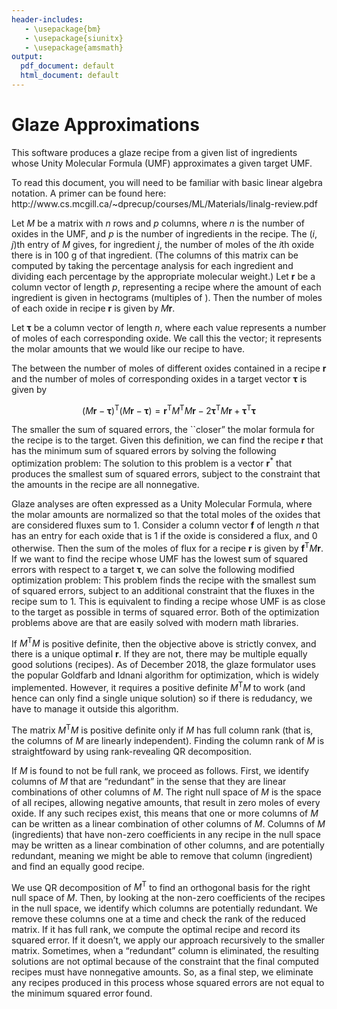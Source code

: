 ```yaml
---
header-includes:
   - \usepackage{bm}
   - \usepackage{siunitx}
   - \usepackage{amsmath}
output:
  pdf_document: default
  html_document: default
---
```


# Glaze Approximations

\newcommand{\rc}{\ensuremath{\mathbf{r}}}
\newcommand{\tg}{\ensuremath{\bm{\tau}}}
\newcommand{\Mm}{\ensuremath{{M}}}
\newcommand{\fl}{\ensuremath{\mathbf{f}}}
\newcommand{\T}{\ensuremath{\mathsf{T}}}

This software produces a glaze recipe from a given list of ingredients whose Unity Molecular Formula (UMF) approximates a given target UMF.

To read this document, you will need to be familiar with basic linear algebra notation. A primer can be found here: http://www.cs.mcgill.ca/~dprecup/courses/ML/Materials/linalg-review.pdf

Let $\Mm$ be a matrix with $n$ rows and $p$ columns, where $n$ is the number of oxides in the UMF, and $p$ is the number of ingredients in the recipe. The $(i,j)$th entry of $\Mm$ gives, for ingredient $j$, the number of moles of the $i$th oxide there is in $\SI{100}{\gram}$ of that ingredient. (The columns of this matrix can be computed by taking the percentage analysis for each ingredient and dividing each percentage by the appropriate molecular weight.) Let $\rc$ be a column vector of length $p$, representing a recipe where the amount of each ingredient is given in hectograms (multiples of \SI{100}{\gram}). Then the number of moles of each oxide in recipe $\rc$ is given by $\Mm \rc$.

Let $\tg$ be a column vector of length $n$, where each value represents a number of moles of each corresponding oxide. We call this the \textit{target} vector; it represents the molar amounts that we would like our recipe to have.

The \textit{sum of squared errors} between the number of moles of different oxides contained in a recipe $\rc$ and the number of moles of corresponding oxides in a target vector $\tg$ is given by

$$
(\Mm\rc - \tg)^\T (\Mm\rc - \tg) = \rc^\T\Mm^\T\Mm\rc - 2\tg^\T\Mm\rc + \tg^\T\tg
$$

The smaller the sum of squared errors, the ``closer" the molar formula for the recipe is to the target. Given this definition, we can find the recipe $\rc$ that has the minimum sum of squared errors by solving the following optimization problem:
\begin{align*}
\min_{\rc} ~ & \rc^\T\Mm^\T\Mm\rc - 2\tg^\T\Mm\rc + \tg^\T\tg \\
\mbox{subject to} ~ & \rc \ge 0.
\end{align*}
The solution to this problem is a vector $\rc^*$ that produces the smallest sum of squared errors, subject to the constraint that the amounts in the recipe are all nonnegative. 

Glaze analyses are often expressed as a Unity Molecular Formula, where the molar amounts are normalized so that the total moles of the oxides that are considered fluxes sum to $1$. Consider a column vector $\fl$ of length $n$ that has an entry for each oxide that is $1$ if the oxide is considered a flux, and $0$ otherwise. Then the sum of the moles of flux for a recipe $\rc$ is given by $\fl^\T \Mm \rc$. If we want to find the recipe whose UMF has the lowest sum of squared errors with respect to a target $\tg$, we can solve the following modified optimization problem:
\begin{align*}
\min_{\rc} ~ & \rc^\T\Mm^\T\Mm\rc - 2\tg^\T\Mm\rc + \tg^\T\tg \\
\mbox{subject to} ~ & \rc \ge 0 \\
 & \fl^\T \Mm \rc = 1.
\end{align*}
This problem finds the recipe with the smallest sum of squared errors, subject to an additional constraint that the fluxes in the recipe sum to 1. This is equivalent to finding a recipe whose UMF is as close to the target as possible in terms of squared error. Both of the optimization problems above are \textit{convex quadratic programs} that are easily solved with modern math libraries.

If $\Mm^\T\Mm$ is positive definite, then the objective above is strictly convex, and there is a unique optimal $\rc$. If they are not, there may be multiple equally good solutions (recipes). As of December 2018, the glaze formulator uses the popular Goldfarb and Idnani algorithm for optimization, which is widely implemented. However, it requires a positive definite $\Mm^\T\Mm$ to work (and hence can only find a single unique solution) so if there is redudancy, we have to manage it outside this algorithm.

The matrix $\Mm^\T\Mm$ is positive definite only if $\Mm$ has full column rank (that is, the columns of $\Mm$ are linearly independent). Finding the column rank of $\Mm$ is straightfoward by using rank-revealing QR decomposition.

If $\Mm$ is found to not be full rank, we proceed as follows. First, we identify columns of $\Mm$ that are "redundant" in the sense that they are linear combinations of other columns of $\Mm$. The right null space of $\Mm$ is the space of all recipes, allowing negative amounts, that result in zero moles of every oxide. If any such recipes exist, this means that one or more columns of $\Mm$ can be written as a linear combination of other columns of $\Mm$. Columns of $\Mm$ (ingredients) that have non-zero coefficients in any recipe in the null space may be written as a linear combination of other columns, and are potentially redundant, meaning we might be able to remove that column (ingredient) and find an equally good recipe.

We use QR decomposition of $\Mm^\T$ to find an orthogonal basis for the right null space of $\Mm$. Then, by looking at the non-zero coefficients of the recipes in the null space, we identify which columns are potentially redundant. We remove these columns one at a time and check the rank of the reduced matrix. If it has full rank, we compute the optimal recipe and record its squared error. If it doesn't, we apply our approach recursively to the smaller matrix. Sometimes, when a "redundant" column is eliminated, the resulting solutions are not optimal because of the constraint that the final computed recipes must have nonnegative amounts. So, as a final step, we eliminate any recipes produced in this process whose squared errors are not equal to the minimum squared error found.

